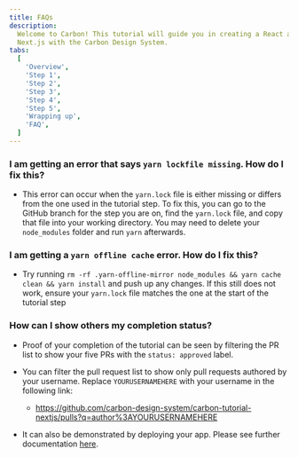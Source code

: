 ```yaml
---
title: FAQs
description:
  Welcome to Carbon! This tutorial will guide you in creating a React app using
  Next.js with the Carbon Design System.
tabs:
  [
    'Overview',
    'Step 1',
    'Step 2',
    'Step 3',
    'Step 4',
    'Step 5',
    'Wrapping up',
    'FAQ',
  ]
---
```


### I am getting an error that says <span className='tutorial-faq-header-code'>`yarn lockfile missing`</span>. How do I fix this?

- This error can occur when the `yarn.lock` file is either missing or differs
  from the one used in the tutorial step. To fix this, you can go to the GitHub
  branch for the step you are on, find the `yarn.lock` file, and copy that file
  into your working directory. You may need to delete your `node_modules` folder
  and run `yarn` afterwards.

### I am getting a <span className='tutorial-faq-header-code'>`yarn offline cache`</span> error. How do I fix this?

- Try running
  `rm -rf .yarn-offline-mirror node_modules && yarn cache clean && yarn install`
  and push up any changes. If this still does not work, ensure your `yarn.lock`
  file matches the one at the start of the tutorial step

### How can I show others my completion status?

- Proof of your completion of the tutorial can be seen by filtering the PR list
  to show your five PRs with the `status: approved` label.

- You can filter the pull request list to show only pull requests authored by
  your username. Replace `YOURUSERNAMEHERE` with your username in the following
  link:

  - https://github.com/carbon-design-system/carbon-tutorial-nextjs/pulls?q=author%3AYOURUSERNAMEHERE

- It can also be demonstrated by deploying your app. Please see further
  documentation
  [here](/developing/react-tutorial/step-5#build-for-production-and-deploy).
